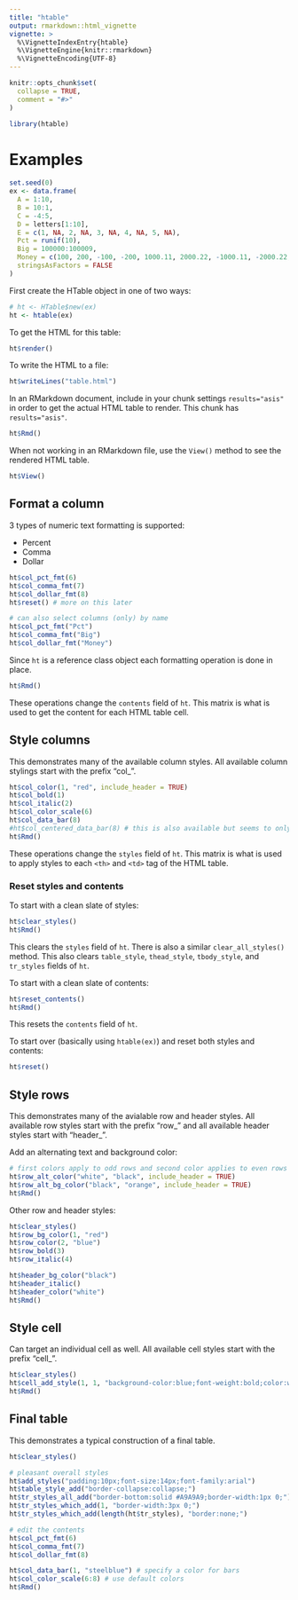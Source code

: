 ```yaml
---
title: "htable"
output: rmarkdown::html_vignette
vignette: >
  %\VignetteIndexEntry{htable}
  %\VignetteEngine{knitr::rmarkdown}
  %\VignetteEncoding{UTF-8}
---
```


```r
knitr::opts_chunk$set(
  collapse = TRUE,
  comment = "#>"
)
```

```r
library(htable)
```

# Examples

```r
set.seed(0)
ex <- data.frame(
  A = 1:10,
  B = 10:1,
  C = -4:5,
  D = letters[1:10],
  E = c(1, NA, 2, NA, 3, NA, 4, NA, 5, NA),
  Pct = runif(10),
  Big = 100000:100009,
  Money = c(100, 200, -100, -200, 1000.11, 2000.22, -1000.11, -2000.22, 0, 0.11),
  stringsAsFactors = FALSE
)
```

First create the HTable object in one of two ways:

```r
# ht <- HTable$new(ex)
ht <- htable(ex)
```

To get the HTML for this table:

```r
ht$render()
```

To write the HTML to a file:

```r
ht$writeLines("table.html")
```

In an RMarkdown document, include in your chunk settings `results="asis"` in order to get the actual HTML table to render. This chunk has `results="asis"`.

```r
ht$Rmd()
```

When not working in an RMarkdown file, use the `View()` method to see the rendered HTML table.

```r
ht$View()
```

## Format a column

3 types of numeric text formatting is supported:

* Percent
* Comma
* Dollar

```r
ht$col_pct_fmt(6)
ht$col_comma_fmt(7)
ht$col_dollar_fmt(8)
ht$reset() # more on this later

# can also select columns (only) by name
ht$col_pct_fmt("Pct")
ht$col_comma_fmt("Big")
ht$col_dollar_fmt("Money")
```

Since `ht` is a reference class object each formatting operation is done in place.

```r
ht$Rmd()
```

These operations change the `contents` field of `ht`. This matrix is what is used to get the content for each HTML table cell.

## Style columns

This demonstrates many of the available column styles. All available column stylings start with the prefix "col_".

```r
ht$col_color(1, "red", include_header = TRUE)
ht$col_bold(1)
ht$col_italic(2)
ht$col_color_scale(6)
ht$col_data_bar(8)
#ht$col_centered_data_bar(8) # this is also available but seems to only work when written to html file
ht$Rmd()
```

These operations change the `styles` field of `ht`. This matrix is what is used to apply styles to each `<th>` and `<td>` tag of the HTML table.

### Reset styles and contents

To start with a clean slate of styles:

```r
ht$clear_styles()
ht$Rmd()
```

This clears the `styles` field of `ht`. There is also a similar `clear_all_styles()` method. This also clears `table_style`, `thead_style`, `tbody_style`, and `tr_styles` fields of `ht`.

To start with a clean slate of contents:

```r
ht$reset_contents()
ht$Rmd()
```

This resets the `contents` field of `ht`.

To start over (basically using `htable(ex)`) and reset both styles and contents:

```r
ht$reset()
```

## Style rows

This demonstrates many of the avialable row and header styles. All available row styles start with the prefix "row_" and all available header styles start with "header_".

Add an alternating text and background color:

```r
# first colors apply to odd rows and second color applies to even rows
ht$row_alt_color("white", "black", include_header = TRUE)
ht$row_alt_bg_color("black", "orange", include_header = TRUE)
ht$Rmd()
```

Other row and header styles:

```r
ht$clear_styles()
ht$row_bg_color(1, "red")
ht$row_color(2, "blue")
ht$row_bold(3)
ht$row_italic(4)

ht$header_bg_color("black")
ht$header_italic()
ht$header_color("white")
ht$Rmd()
```

## Style cell

Can target an individual cell as well. All available cell styles start with the prefix "cell_".

```r
ht$clear_styles()
ht$cell_add_style(1, 1, "background-color:blue;font-weight:bold;color:white;")
ht$Rmd()
```

## Final table

This demonstrates a typical construction of a final table.

```r
ht$clear_styles()

# pleasant overall styles
ht$add_styles("padding:10px;font-size:14px;font-family:arial")
ht$table_style_add("border-collapse:collapse;")
ht$tr_styles_all_add("border-bottom:solid #A9A9A9;border-width:1px 0;")
ht$tr_styles_which_add(1, "border-width:3px 0;")
ht$tr_styles_which_add(length(ht$tr_styles), "border:none;")

# edit the contents
ht$col_pct_fmt(6)
ht$col_comma_fmt(7)
ht$col_dollar_fmt(8)

ht$col_data_bar(1, "steelblue") # specify a color for bars
ht$col_color_scale(6:8) # use default colors
ht$Rmd()
```
